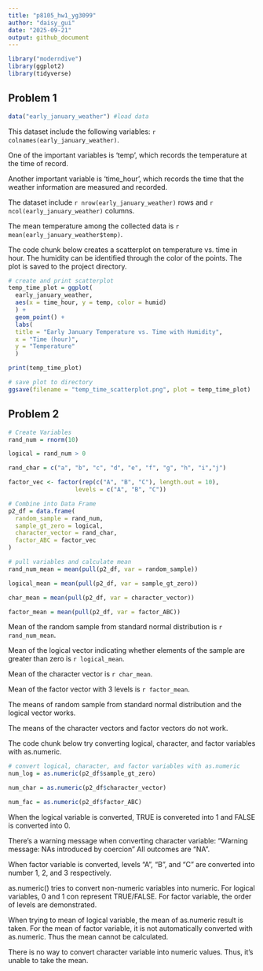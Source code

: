 ```yaml
---
title: "p8105_hw1_yg3099"
author: "daisy_gui"
date: "2025-09-21"
output: github_document
---
```


```r
library("moderndive")
library(ggplot2)
library(tidyverse)
```

## Problem 1

```r
data("early_january_weather") #load data
```

This dataset include the following variables: `r colnames(early_january_weather)`. 

One of the important variables is 'temp', which records the temperature at the time of record.

Another important variable is 'time_hour', which records the time that the weather information are measured and recorded. 

The dataset include `r nrow(early_january_weather)` rows and `r ncol(early_january_weather)` columns. 

The mean temperature among the collected data is `r mean(early_january_weather$temp)`. 

The code chunk below creates a scatterplot on temperature vs. time in hour. The humidity can be identified through the color of the points. The plot is saved to the project directory. 

```r
# create and print scatterplot
temp_time_plot = ggplot(
  early_january_weather, 
  aes(x = time_hour, y = temp, color = humid)
  ) + 
  geom_point() +
  labs(
  title = "Early January Temperature vs. Time with Humidity", 
  x = "Time (hour)", 
  y = "Temperature"
  )

print(temp_time_plot)

# save plot to directory
ggsave(filename = "temp_time_scatterplot.png", plot = temp_time_plot)

```

## Problem 2

```r
# Create Variables
rand_num = rnorm(10)

logical = rand_num > 0

rand_char = c("a", "b", "c", "d", "e", "f", "g", "h", "i","j")

factor_vec <- factor(rep(c("A", "B", "C"), length.out = 10),
                   levels = c("A", "B", "C"))
```

```r
# Combine into Data Frame
p2_df = data.frame(
  random_sample = rand_num, 
  sample_gt_zero = logical, 
  character_vector = rand_char, 
  factor_ABC = factor_vec
)
```

```r
# pull variables and calculate mean
rand_num_mean = mean(pull(p2_df, var = random_sample))

logical_mean = mean(pull(p2_df, var = sample_gt_zero))

char_mean = mean(pull(p2_df, var = character_vector))

factor_mean = mean(pull(p2_df, var = factor_ABC))
```

Mean of the random sample from standard normal distribution is `r rand_num_mean`. 

Mean of the logical vector indicating whether elements of the sample are greater than zero is `r logical_mean`. 

Mean of the character vector is `r char_mean`.

Mean of the factor vector with 3 levels is `r factor_mean`.

The means of random sample from standard normal distribution and the logical vector works. 

The means of the character vectors and factor vectors do not work. 


The code chunk below try converting logical, character, and factor variables with as.numeric. 

```r
# convert logical, character, and factor variables with as.numeric
num_log = as.numeric(p2_df$sample_gt_zero)

num_char = as.numeric(p2_df$character_vector)

num_fac = as.numeric(p2_df$factor_ABC)
```

When the logical variable is converted, TRUE is convereted into 1 and FALSE is converted into 0. 

There's a warning message when converting character variable:
"Warning message:
NAs introduced by coercion "
All outcomes are "NA".

When factor variable is converted, levels "A", "B", and "C" are converted into number 1, 2, and 3 respectively. 

as.numeric() tries to convert non-numeric variables into numeric. For logical variables, 0 and 1 con represent TRUE/FALSE. For factor variable, the order of levels are demonstrated. 

When trying to mean of logical variable, the mean of as.numeric result is taken. For the mean of factor variable, it is not automatically converted with as.numeric. Thus the mean cannot be calculated. 

There is no way to convert character variable into numeric values. Thus, it's unable to take the mean. 
